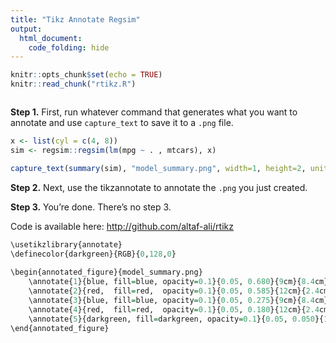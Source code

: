 ```yaml
---
title: "Tikz Annotate Regsim"
output:
  html_document: 
    code_folding: hide
---
```


```r
knitr::opts_chunk$set(echo = TRUE)
knitr::read_chunk("rtikz.R")
```

```r
```

**Step 1.** First, run whatever command that generates what you want to annotate and use `capture_text` to save it to a `.png` file.

```r
x <- list(cyl = c(4, 8))
sim <- regsim::regsim(lm(mpg ~ . , mtcars), x)

capture_text(summary(sim), "model_summary.png", width=1, height=2, units="in", res=400, pointsize=2)
```

**Step 2.** Next, use the tikzannotate to annotate the `.png` you just created.

**Step 3.** You're done. There's no step 3.

Code is available here: <a href="http://github.com/altaf-ali/rtikz" target="_blank">http://github.com/altaf-ali/rtikz</a>

```r
\usetikzlibrary{annotate}
\definecolor{darkgreen}{RGB}{0,128,0}
		  
\begin{annotated_figure}{model_summary.png}
	\annotate{1}{blue, fill=blue, opacity=0.1}{0.05, 0.680}{9cm}{8.4cm}{west}{blue}{east}
	\annotate{2}{red,  fill=red,  opacity=0.1}{0.05, 0.585}{12cm}{2.4cm}{west}{red}{east}
	\annotate{3}{blue, fill=blue, opacity=0.1}{0.05, 0.275}{9cm}{8.4cm}{west}{blue}{east}
	\annotate{4}{red,  fill=red,  opacity=0.1}{0.05, 0.180}{12cm}{2.4cm}{west}{red}{east}
	\annotate{5}{darkgreen, fill=darkgreen, opacity=0.1}{0.05, 0.050}{14cm}{3.4cm}{west}{darkgreen}{east}
\end{annotated_figure}
```
